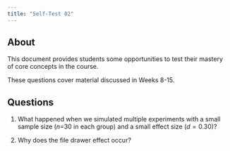 ```yaml
---
title: "Self-Test 02"
---
```


## About {-}

This document provides students some opportunities to test their mastery of core concepts in the course.

These questions cover material discussed in Weeks 8-15.

## Questions {-}

1. What happened when we simulated multiple experiments with a small sample size (*n*=30 in each group) and a small effect size ($d=0.30$)? 

2. Why does the file drawer effect occur?